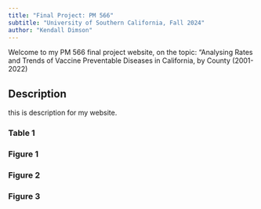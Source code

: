 ```yaml
---
title: "Final Project: PM 566"
subtitle: "University of Southern California, Fall 2024"
author: "Kendall Dimson"
---
```


Welcome to my PM 566 final project website, on the topic: "Analysing Rates and Trends of Vaccine Preventable Diseases in California, by County (2001-2022)

## Description

this is description for my website.

### Table 1

### Figure 1

### Figure 2

### Figure 3
